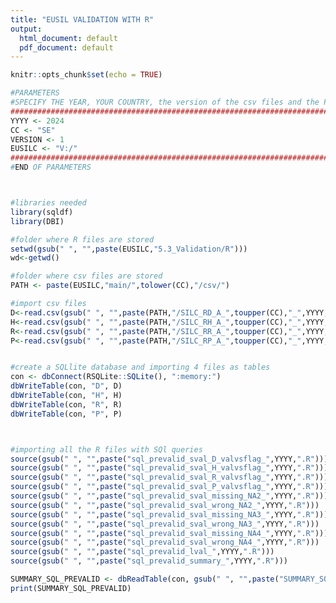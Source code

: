 ---
title: "EUSIL VALIDATION WITH R"
output:
  html_document: default
  pdf_document: default
---

```{r setup, include=FALSE}
knitr::opts_chunk$set(echo = TRUE)

```

```{r, include=FALSE}
#PARAMETERS
#SPECIFY THE YEAR, YOUR COUNTRY, the version of the csv files and the PATH where the project is stored
####################################################################################################
YYYY <- 2024
CC <- "SE"
VERSION <- 1
EUSILC <- "V:/"
####################################################################################################
#END OF PARAMETERS



#libraries needed
library(sqldf)
library(DBI)

#folder where R files are stored
setwd(gsub(" ", "",paste(EUSILC,"5.3_Validation/R")))
wd<-getwd()

#folder where csv files are stored
PATH <- paste(EUSILC,"main/",tolower(CC),"/csv/")

#import csv files
D<-read.csv(gsub(" ", "",paste(PATH,"/SILC_RD_A_",toupper(CC),"_",YYYY,"_0000_V000",VERSION,".CSV")), header=TRUE)
H<-read.csv(gsub(" ", "",paste(PATH,"/SILC_RH_A_",toupper(CC),"_",YYYY,"_0000_V000",VERSION,".CSV")), header=TRUE)
R<-read.csv(gsub(" ", "",paste(PATH,"/SILC_RR_A_",toupper(CC),"_",YYYY,"_0000_V000",VERSION,".CSV")), header=TRUE)
P<-read.csv(gsub(" ", "",paste(PATH,"/SILC_RP_A_",toupper(CC),"_",YYYY,"_0000_V000",VERSION,".CSV")), header=TRUE)


#create a SQLlite database and importing 4 files as tables
con <- dbConnect(RSQLite::SQLite(), ":memory:")
dbWriteTable(con, "D", D)
dbWriteTable(con, "H", H)
dbWriteTable(con, "R", R)
dbWriteTable(con, "P", P)



#importing all the R files with SQl queries
source(gsub(" ", "",paste("sql_prevalid_sval_D_valvsflag_",YYYY,".R")))
source(gsub(" ", "",paste("sql_prevalid_sval_H_valvsflag_",YYYY,".R")))
source(gsub(" ", "",paste("sql_prevalid_sval_R_valvsflag_",YYYY,".R")))
source(gsub(" ", "",paste("sql_prevalid_sval_P_valvsflag_",YYYY,".R")))
source(gsub(" ", "",paste("sql_prevalid_sval_missing_NA2_",YYYY,".R")))
source(gsub(" ", "",paste("sql_prevalid_sval_wrong_NA2_",YYYY,".R")))
source(gsub(" ", "",paste("sql_prevalid_sval_missing_NA3_",YYYY,".R")))
source(gsub(" ", "",paste("sql_prevalid_sval_wrong_NA3_",YYYY,".R")))
source(gsub(" ", "",paste("sql_prevalid_sval_missing_NA4_",YYYY,".R")))
source(gsub(" ", "",paste("sql_prevalid_sval_wrong_NA4_",YYYY,".R")))
source(gsub(" ", "",paste("sql_prevalid_lval_",YYYY,".R")))
source(gsub(" ", "",paste("sql_prevalid_summary_",YYYY,".R")))
```

```{r}
SUMMARY_SQL_PREVALID <- dbReadTable(con, gsub(" ", "",paste("SUMMARY_SQL_PREVALID_",YYYY)))
print(SUMMARY_SQL_PREVALID)
```

